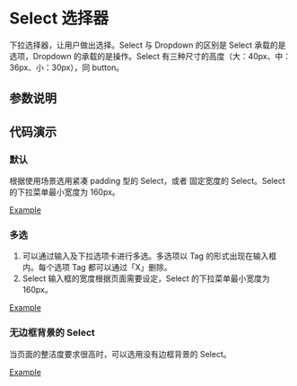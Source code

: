 
# Select 选择器

<Subtitle>
  下拉选择器，让用户做出选择。Select 与 Dropdown 的区别是 Select 承载的是选项，Dropdown 的承载的是操作。Select
  有三种尺寸的高度（大：40px、中：36px、小：30px），同 button。
</Subtitle>

## 参数说明

<ArgsTable of={Select} />

## 代码演示

### 默认

根据使用场景选用紧凑 padding 型的 Select，或者 固定宽度的 Select。Select 的下拉菜单最小宽度为 160px。

[Example](/?path=/story/functional-legacy-select--default)

### 多选

1. 可以通过输入及下拉选项卡进行多选。多选项以 Tag 的形式出现在输入框内。每个选项 Tag 都可以通过「X」删除。
2. Select 输入框的宽度根据页面需要设定，Select 的下拉菜单最小宽度为 160px。

[Example](/?path=/story/functional-legacy-select--multiple)

### 无边框背景的 Select

当页面的整洁度要求很高时，可以选用没有边框背景的 Select。

[Example](/?path=/story/functional-legacy-select--no-border)
